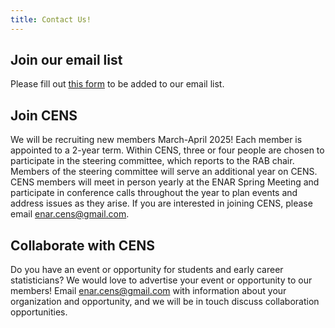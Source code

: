 ```yaml
---
title: Contact Us!
---
```


## Join our email list
Please fill out [this form](https://docs.google.com/forms/d/e/1FAIpQLSd39dw4zWNiIuS-AqcjwaGuXWSEqSLBvPsx_NCJC8D492tTeA/viewform?usp=dialog) to be added to our email list. 

## Join CENS
We will be recruiting new members March-April 2025! Each member is appointed to a 2-year term. Within CENS, three or four people are chosen to participate in the steering committee, which reports to the RAB chair. Members of the steering committee will serve an additional year on CENS. CENS members will meet in person yearly at the ENAR Spring Meeting and participate in conference calls throughout the year to plan events and address issues as they arise. If you are interested in joining CENS, please email [enar.cens@gmail.com](enar.cens@gmail.com).

## Collaborate with CENS
Do you have an event or opportunity for students and early career statisticians? We would love to advertise your event or opportunity to our members! Email [enar.cens@gmail.com](enar.cens@gmail.com) with information about your organization and opportunity, and we will be in touch discuss collaboration opportunities.  